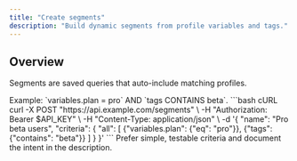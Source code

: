 ```yaml
---
title: "Create segments"
description: "Build dynamic segments from profile variables and tags."
---
```


## Overview

Segments are saved queries that auto-include matching profiles.

<Steps>
<Step title="Define rules">
  Example: `variables.plan = pro` AND `tags CONTAINS beta`.
</Step>

<Step title="Create the segment">
  <RequestExample>
  ```bash cURL
  curl -X POST "https://api.example.com/segments" \
    -H "Authorization: Bearer $API_KEY" \
    -H "Content-Type: application/json" \
    -d '{
      "name": "Pro beta users",
      "criteria": {
        "all": [
          {"variables.plan": {"eq": "pro"}},
          {"tags": {"contains": "beta"}}
        ]
      }
    }'
  ```
  </RequestExample>
</Step>
</Steps>

<Tip>
Prefer simple, testable criteria and document the intent in the description.
</Tip>


